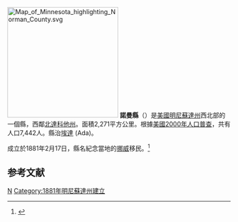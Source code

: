 {{noteTA
|T=zh-hans:诺曼县 (明尼苏达州);zh-hk:諾曼縣 (明尼蘇達州);zh-tw:諾曼郡 (明尼蘇達州);
}}

[[File:Map_of_Minnesota_highlighting_Norman_County.svg|250px]]
'''諾曼縣'''（{{lang-en|Norman County}}）是[[美國|美國]][[明尼蘇達州|明尼蘇達州]]西北部的一個縣，西鄰[[北達科他州|北達科他州]]。面積2,271平方公里。根據[[美國2000年人口普查|美國2000年人口普查]]，共有人口7,442人。縣治[[埃達_(明尼蘇達州)|埃達]] (Ada)。
	
成立於1881年2月17日，縣名紀念當地的[[挪威|挪威]]移民。<ref>{{Cite web |url=http://www.house.leg.state.mn.us/hinfo/govseries/No33.htm |title=存档副本 |access-date=2007-03-23 |archive-url=https://web.archive.org/web/20120920003621/http://www.house.leg.state.mn.us/hinfo/govseries/No33.htm |archive-date=2012-09-20 |dead-url=yes }}</ref>

==参考文献==
<div class="references-small">
<references />
</div>

[[Category:明尼苏达州行政区划|N]]
[[Category:1881年明尼蘇達州建立|Category:1881年明尼蘇達州建立]]


{{Minnesota-stub}}
